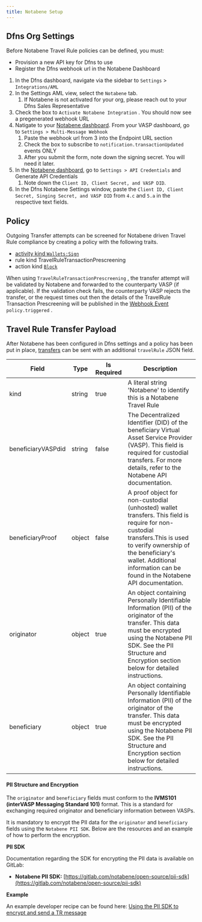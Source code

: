 ```yaml
---
title: Notabene Setup
---
```


## Dfns Org Settings

Before Notabene Travel Rule policies can be defined, you must:

* Provision a new API key for Dfns to use
* Register the Dfns webhook url in the Notabene Dashboard



1. In the Dfns dashboard, navigate via the sidebar to `Settings` > `Integrations/AML`
2. In the Settings AML view, select the `Notabene` tab.
   1. If Notabene is not activated for your org, please reach out to your Dfns Sales Representative
3. Check the box to `Activate Notabene Integration` . You should now see a pregenerated webhook URL
4. Natigate to your [Notabene dashboard](https://app.notabene.id/). From your VASP dashboard, go to `Settings > Multi-Message Webhook`
   1. Paste the webhook url from 3 into the Endpoint URL section
   2. Check the box to subscribe to `notification.transactionUpdated` events ONLY
   3. After you submit the form, note down the signing secret. You will need it later.
5. In the [Notabene dashboard](https://app.notabene.id/), go to `Settings > API Credentials` and Generate API Credentials
   1. Note down the `Client ID, Client Secret, and VASP DID`.
6. In the Dfns Notabene Settings window, paste the `Client ID, Client Secret, Singing Secret, and VASP DID` from `4.c` and `5.a` in the respective text fields.

## Policy

Outgoing Transfer attempts can be screened for Notabene driven Travel Rule compliance by creating a policy with the following traits.

* [activity kind `Wallets:Sign`](../../../api-docs/policy-engine/policies#wallets-sign-activity)
* rule kind TravelRuleTransactionPrescreening
* action kind [`Block`](../../../api-docs/policy-engine/policies#block-policy-action)

When using `TravelRuleTransactionPrescreening` ,  the transfer attempt will be validated by Notabene and forwarded to the counterparty VASP (if applicable). If the validation check fails, the counterparty VASP rejects the transfer, or the request times out then the details of the TravelRule Transaction Prescreening will be published in the [Webhook Event](../../../api-docs/webhooks#webhook-events) `policy.triggered` .

## Travel Rule Transfer Payload

After Notabene has been configured in Dfns settings and a policy has been put in place, [transfers](../../api-docs/wallets/transfer-asset) can be sent with an additional `travelRule` JSON field.

| Field              | Type   | Is Required | Description                                                                                                                                                                                                                                          |
|--------------------|--------|-------------|------------------------------------------------------------------------------------------------------------------------------------------------------------------------------------------------------------------------------------------------------|
| kind               | string | true        | A literal string 'Notabene' to identify this is a Notabene Travel Rule                                                                                                                                                                               |
| beneficiaryVASPdid | string | false       | The Decentralized Identifier (DID) of the beneficiary Virtual Asset Service Provider (VASP). This field is required for custodial transfers. For more details, refer to the Notabene API documentation.                                              |
| beneficiaryProof   | object | false       | A proof object for non-custodial (unhosted) wallet transfers. This field is require for non-custodial transfers.This is used to verify ownership of the beneficiary's wallet. Additional information can be found in the Notabene API documentation. |
| originator         | object | true        | An object containing Personally Identifiable Information (PII) of the originator of the transfer. This data must be encrypted using the Notabene PII SDK. See the PII Structure and Encryption section below for detailed instructions.              |
| beneficiary        | object | true        | An object containing Personally Identifiable Information (PII) of the originator of the transfer. This data must be encrypted using the Notabene PII SDK. See the PII Structure and Encryption section below for detailed instructions.              |


#### PII Structure and Encryption

The `originator` and `beneficiary` fields must conform to the **IVMS101 (interVASP Messaging Standard 101)** format. This is a standard for exchanging required originator and beneficiary information between VASPs.

It is mandatory to encrypt the PII data for the `originator` and `beneficiary` fields using the `Notabene PII SDK`. Below are the resources and an example of how to perform the encryption.

**PII SDK**

Documentation regarding the SDK for encrypting the PII data is available on GitLab:

* **Notabene PII SDK:** [https://gitlab.com/notabene/open-source/pii-sdk](https://gitlab.com/notabene/open-source/pii-sdk)

**Example**

An example developer recipe can be found here: [Using the PII SDK to encrypt and send a TR message](https://devx.notabene.id/recipes/using-the-pii-sdk-to-encrypt-and-send-a-tr-message)

